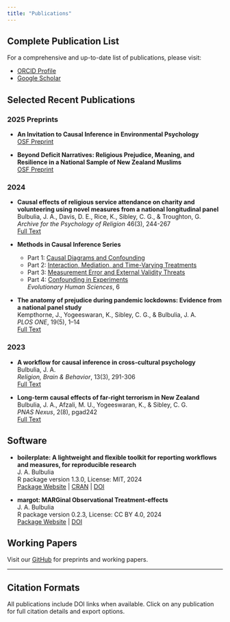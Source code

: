 ```yaml
---
title: "Publications"
---
```


## Complete Publication List

For a comprehensive and up-to-date list of publications, please visit:

- [ORCID Profile](https://orcid.org/0000-0002-5861-2056) 
- [Google Scholar](https://scholar.google.com/citations?user=YOUR_ID)

## Selected Recent Publications

### 2025 Preprints

- **An Invitation to Causal Inference in Environmental Psychology**  
  [OSF Preprint](https://osf.io/preprints/psyarxiv/tbjx8_v1)

- **Beyond Deficit Narratives: Religious Prejudice, Meaning, and Resilience in a National Sample of New Zealand Muslims**  
  [OSF Preprint](https://osf.io/preprints/osf/m5aqu_v1)

### 2024

- **Causal effects of religious service attendance on charity and volunteering using novel measures from a national longitudinal panel**  
  Bulbulia, J. A., Davis, D. E., Rice, K., Sibley, C. G., & Troughton, G.  
  *Archive for the Psychology of Religion* 46(3), 244-267  
  [Full Text](https://journals.sagepub.com/doi/full/10.1177/00846724241302810)

- **Methods in Causal Inference Series**  
  - Part 1: [Causal Diagrams and Confounding](https://doi.org/10.1017/ehs.2024.35)
  - Part 2: [Interaction, Mediation, and Time-Varying Treatments](https://doi.org/10.1017/ehs.2024.32)  
  - Part 3: [Measurement Error and External Validity Threats](https://doi.org/10.1017/ehs.2024.33)
  - Part 4: [Confounding in Experiments](https://doi.org/10.1017/ehs.2024.34)  
  *Evolutionary Human Sciences*, 6

- **The anatomy of prejudice during pandemic lockdowns: Evidence from a national panel study**  
  Kempthorne, J., Yogeeswaran, K., Sibley, C. G., & Bulbulia, J. A.  
  *PLOS ONE*, 19(5), 1–14  
  [Full Text](https://doi.org/10.1371/journal.pone.0303845)

### 2023

- **A workflow for causal inference in cross-cultural psychology**  
  Bulbulia, J. A.  
  *Religion, Brain & Behavior*, 13(3), 291-306  
  [Full Text](https://doi.org/10.1080/2153599X.2022.2070245)

- **Long-term causal effects of far-right terrorism in New Zealand**  
  Bulbulia, J. A., Afzali, M. U., Yogeeswaran, K., & Sibley, C. G.  
  *PNAS Nexus*, 2(8), pgad242  
  [Full Text](https://academic.oup.com/pnasnexus/article-lookup/doi/10.1093/pnasnexus/pgad242)




## Software

- **boilerplate: A lightweight and flexible toolkit for reporting workflows and measures, for reproducible research**  
  J. A. Bulbulia  
  R package version 1.3.0, License: MIT, 2024  
  [Package Website](https://go-bayes.github.io/boilerplate/) | [CRAN](https://CRAN.R-project.org/package=boilerplate) | [DOI](https://doi.org/10.5281/zenodo.13370825)

- **margot: MARGinal Observational Treatment-effects**  
  J. A. Bulbulia  
  R package version 0.2.3, License: CC BY 4.0, 2024  
  [Package Website](https://go-bayes.github.io/margot/) | [DOI](https://doi.org/10.5281/zenodo.10907724)

## Working Papers

Visit our [GitHub](https://github.com/go-bayes) for preprints and working papers.

---

::: {.callout-tip}
## Citation Formats
All publications include DOI links when available. Click on any publication for full citation details and export options.
:::